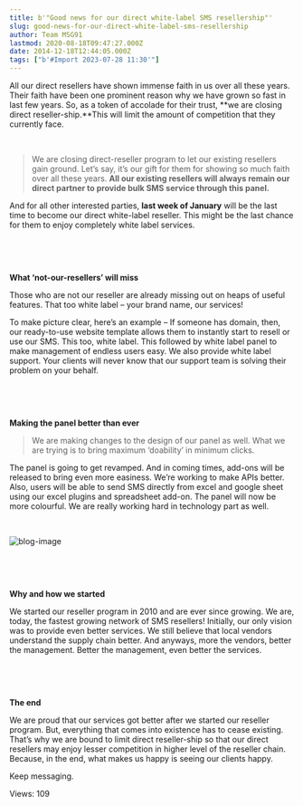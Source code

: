 ```yaml
---
title: b'"Good news for our direct white-label SMS resellership"'
slug: good-news-for-our-direct-white-label-sms-resellership
author: Team MSG91
lastmod: 2020-08-18T09:47:27.000Z
date: 2014-12-18T12:44:05.000Z
tags: ["b'#Import 2023-07-28 11:30'"]
---
```


All our direct resellers have shown immense faith in us over all these years. Their faith have been one prominent reason why we have grown so fast in last few years. So, as a token of accolade for their trust, **we are closing direct reseller-ship.**This will limit the amount of competition that they currently face.


 



> We are closing direct-reseller program to let our existing resellers gain ground. Let’s say, it’s our gift for them for showing so much faith over all these years. **All our existing resellers will always remain our direct partner to provide bulk SMS service through this panel.**
> 
> 


And for all other interested parties, **last week of January** will be the last time to become our direct white-label reseller. This might be the last chance for them to enjoy completely white label services.


 


 


**What ‘not-our-resellers’ will miss**


Those who are not our reseller are already missing out on heaps of useful features. That too white label – your brand name, our services!


To make picture clear, here’s an example – If someone has domain, then, our ready-to-use website template allows them to instantly start to resell or use our SMS. This too, white label. This followed by white label panel to make management of endless users easy. We also provide white label support. Your clients will never know that our support team is solving their problem on your behalf.


 


 


**Making the panel better than ever**



> We are making changes to the design of our panel as well. What we are trying is to bring maximum ‘doability’ in minimum clicks.
> 
> 


The panel is going to get revamped. And in coming times, add-ons will be released to bring even more easiness. We’re working to make APIs better. Also, users will be able to send SMS directly from excel and google sheet using our excel plugins and spreadsheet add-on. The panel will now be more colourful. We are really working hard in technology part as well.


 


![blog-image](https://images-msg91.s3.ap-south-1.amazonaws.com/content/images/wordpress/2014/12/blog-image.png)


 


 


**Why and how we started**


We started our reseller program in 2010 and are ever since growing. We are, today, the fastest growing network of SMS resellers! Initially, our only vision was to provide even better services. We still believe that local vendors understand the supply chain better. And anyways, more the vendors, better the management. Better the management, even better the services.


 


 


**The end**


We are proud that our services got better after we started our reseller program. But, everything that comes into existence has to cease existing. That’s why we are bound to limit direct reseller-ship so that our direct resellers may enjoy lesser competition in higher level of the reseller chain. Because, in the end, what makes us happy is seeing our clients happy.


Keep messaging.


 Views: 109


